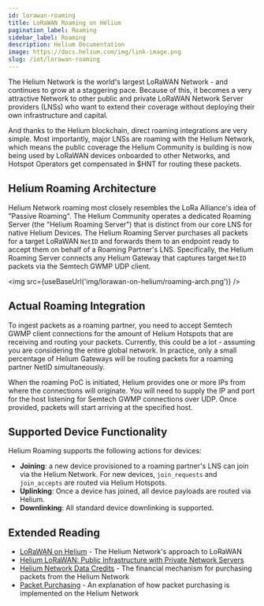 ```yaml
---
id: lorawan-roaming
title: LoRaWAN Roaming on Helium
pagination_label: Roaming
sidebar_label: Roaming
description: Helium Documentation
image: https://docs.helium.com/img/link-image.png
slug: /iot/lorawan-roaming
---
```



The Helium Network is the world's largest LoRaWAN Network - and continues to grow at a staggering
pace. Because of this, it becomes a very attractive Network to other public and private LoRaWAN
Network Server providers (LNSs) who want to extend their coverage without deploying their own
infrastructure and capital.

And thanks to the Helium blockchain, direct roaming integrations are very simple. Most importantly,
major LNSs are roaming with the Helium Network, which means the public coverage the Helium Community
is building is now being used by LoRaWAN devices onboarded to other Networks, and Hotspot Operators
get compensated in $HNT for routing these packets.

## Helium Roaming Architecture

Helium Network roaming most closely resembles the LoRa Alliance's idea of "Passive Roaming". The
Helium Community operates a dedicated Roaming Server (the "Helium Roaming Server") that is distinct
from our core LNS for native Helium Devices. The Helium Roaming Server purchases all packets for a
target LoRaWAN `NetID` and forwards them to an endpoint ready to accept them on behalf of a Roaming
Partner's LNS. Specifically, the Helium Roaming Server connects any Helium Gateway that captures
target `NetID` packets via the Semtech GWMP UDP client.

<img src={useBaseUrl('img/lorawan-on-helium/roaming-arch.png')} />

## Actual Roaming Integration

To ingest packets as a roaming partner, you need to accept Semtech GWMP client connections for the
amount of Helium Hotspots that are receiving and routing your packets. Currently, this could be a
lot - assuming you are considering the entire global network. In practice, only a small percentage
of Helium Gateways will be routing packets for a roaming partner NetID simultaneously.

When the roaming PoC is initiated, Helium provides one or more IPs from where the connections will
originate. You will need to supply the IP and port for the host listening for Semtech GWMP
connections over UDP. Once provided, packets will start arriving at the specified host.

## Supported Device Functionality

Helium Roaming supports the following actions for devices:

- **Joining**: a new device provisioned to a roaming partner's LNS can join via the Helium Network.
  For new devices, `join_requests` and `join_accepts` are routed via Helium Hotspots.
- **Uplinking**: Once a device has joined, all device payloads are routed via Helium.
- **Downlinking**: All standard device downlinking is supported.

## Extended Reading

- [LoRaWAN on Helium](/lorawan-on-helium) - The Helium Network's approach to LoRaWAN
- [Helium LoRaWAN: Public Infrastructure with Private Network Servers](https://blog.helium.com/helium-lorawan-public-infrastructure-with-ultimate-privacy-9132560e4ae6)
- [Helium Network Data Credits](/data-credit) - The financial mechanism for purchasing packets from
  the Helium Network
- [Packet Purchasing](/archive/blockchain/packet-purchasing) - An explanation of how packet
  purchasing is implemented on the Helium Network
